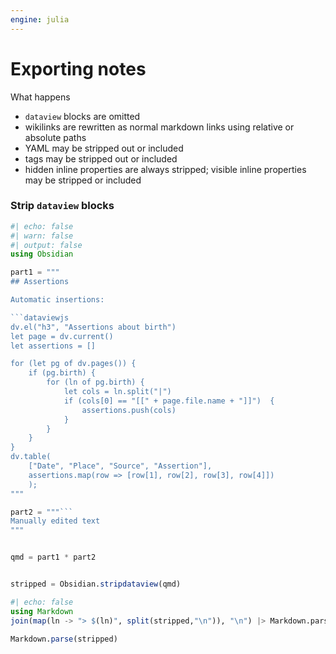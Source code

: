 ```yaml
---
engine: julia
---
```


# Exporting notes

What happens



- `dataview` blocks are omitted
- wikilinks are rewritten as normal markdown links using relative or absolute paths
- YAML may be stripped out or included
- tags may be stripped out or included
- hidden inline properties are always stripped; visible inline properties may be stripped or included


### Strip `dataview` blocks
```julia
#| echo: false
#| warn: false
#| output: false
using Obsidian
```
```julia

part1 = """
## Assertions

Automatic insertions:

```dataviewjs
dv.el("h3", "Assertions about birth")
let page = dv.current()
let assertions = []

for (let pg of dv.pages()) {
	if (pg.birth) {
		for (ln of pg.birth) {
			let cols = ln.split("|")
			if (cols[0] == "[[" + page.file.name + "]]")  {
				assertions.push(cols)
			}
		}
	}
}
dv.table(
	["Date", "Place", "Source", "Assertion"],
	assertions.map(row => [row[1], row[2], row[3], row[4]])
	);
"""

part2 = """```
Manually edited text
"""


qmd = part1 * part2


stripped = Obsidian.stripdataview(qmd)

```

```julia
#| echo: false
using Markdown
join(map(ln -> "> $(ln)", split(stripped,"\n")), "\n") |> Markdown.parse
```

```julia

Markdown.parse(stripped)
```
